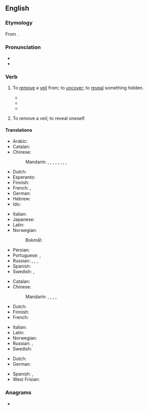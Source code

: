 ==English==

===Etymology===
From {{prefix|un|veil|lang=en}}.

===Pronunciation===
* {{IPA|/ʌnˈveɪl/|lang=en}}
* {{rhymes|eɪl|lang=en}}

===Verb===
{{en-verb}}

# {{lb|en|transitive}} To [[remove]] a [[veil]] from; to [[uncover]]; to [[reveal]] something hidden.
#* {{quote-book
|year=1996
|author=Status of women in Islam
|title=Status of women in Islam
|page=91
|passage=The Schools of Jurisprudence of Abu Hanifa, Al-Shafaii and Malik agree that the woman is permitted to '''unveil''' her face and hands in the streets in front of the strangers. However, if this display of the face does rouse temptation and charm, the woman has to [[veil]] her face as she does the rest of her body.}}
#* {{quote-book
|year=1836
|author=James Cook
|title=The Three voyages of Captain Cook round the world
|page=356
|passage=A sort of curtain, made of- mat, usually hung before them, which the natives were sometimes unwilling to remove ; and when they did consent to '''unveil''' them, they seemed to express themselves in a very mysterious manner.}}
#* {{quote-book
|year=1831
|author=Thomas Dick
|title=The works of Thomas Dick
|page=102
|passage=Since, therefore, the science of natural philosophy is [[conversant]] about the works of the Almighty, and its investigations have a direct tendency to illustrate the perfections of his nature, to '''unveil''' the plan of his operations, to unfold the laws by which he governs the kingdom of universal nature, and to display the order, symmetry, and proportion, which reign throughout the whole.}}
# {{lb|en|intransitive}} To remove a veil; to reveal oneself.

====Translations====
{{trans-top|to uncover}}
* Arabic: {{t-needed|ar}}
* Catalan: {{t+|ca|desvelar}}
* Chinese:
*: Mandarin: {{t|cmn|[[除去]][[面紗]]}}, {{t|cmn|[[除去]][[面纱]]|tr=chúqù miànshā}}, {{t+|cmn|顯露}}, {{t+|cmn|显露|tr=xiǎnlù}}, {{t+|cmn|透露|tr=tòulù}}, {{t+|cmn|公布|tr=gōngbù}}, {{t+|cmn|發布}}, {{t+|cmn|发布|tr=fābù}}, {{t+|cmn|揭幕|tr=jiēmù}}
* Dutch: {{t+|nl|onthullen}}
* Esperanto: {{t-needed|eo}}
* Finnish: {{t+|fi|paljastaa}}
* French: {{t+|fr|dévoiler}}, {{t+|fr|lever le voile}}
* German: {{t+|de|enthüllen}}
* Hebrew: {{t-needed|he}}
* Ido: {{t+|io|desvelizar}}
{{trans-mid}}
* Italian: {{t+|it|svelare}}
* Japanese: {{t-needed|ja}}
* Latin: {{t+|la|aperiō}}
* Norwegian: {{t|no|avdekke}}
*: Bokmål: {{t|nb|avduke}}
* Persian: {{t-needed|fa}}
* Portuguese: {{t+|pt|revelar}}, {{t+|pt|divulgar}}
* Russian: {{t+|ru|раскрыва́ть|impf}}, {{t+|ru|раскры́ть|pf}}, {{t+|ru|разоблача́ть|impf}}, {{t+|ru|разоблачи́ть|pf}}{{qualifier|secret}}
* Spanish: {{t+|es|develar}}
* Swedish: {{t|sv|avtäcka}}, {{t+|sv|avslöja}}
{{trans-bottom}}

{{trans-top|to reveal oneself}}
* Catalan: {{t+|ca|desvelar}}
* Chinese:
*: Mandarin: {{t|cmn|[[除去]][[面紗]]}}, {{t|cmn|[[除去]][[面纱]]|tr=chúqù miànshā}}, {{t+|cmn|顯露}}, {{t+|cmn|显露|tr=xiǎnlù}}, {{t+|cmn|透露|tr=tòulù}}
* Dutch: {{t+|nl|blootstellen}}
* Finnish: {{t+|fi|paljastaa}}
* French: {{t+|fr|se dévoiler}}
{{trans-mid}}
* Italian: {{t+|it|svelarsi}}
* Latin: {{t+|la|aperiō}}
* Norwegian: {{t|no|blottstille}}
* Russian: {{t+|ru|раскрыва́ться|impf}}, {{t+|ru|раскры́ться|pf}}
* Swedish: {{t+|sv|avslöja}}
{{trans-bottom}}

{{checktrans-top}}
* Dutch: {{t+check|nl|ontsluieren}}
* German: {{t+check|de|offenbaren}}
{{trans-mid}}
* Spanish: {{t+check|es|desvelar}}, {{t+check|es|descubrir}}
* West Frisian: {{t-check|fy|ûntbleatsje}}
{{trans-bottom}}

===Anagrams===
* {{anagrams|en|unlive}}
